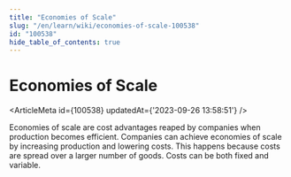 ```yaml
---
title: "Economies of Scale"
slug: "/en/learn/wiki/economies-of-scale-100538"
id: "100538"
hide_table_of_contents: true
---
```



# Economies of Scale

<ArticleMeta id={100538} updatedAt={'2023-09-26 13:58:51'} />
<div className='border-solid border-b border-t-0 my-4 border-[var(--ifm-color-gray-300)]' />

Economies of scale are cost advantages reaped by companies when production becomes efficient. Companies can achieve economies of scale by increasing production and lowering costs. This happens because costs are spread over a larger number of goods. Costs can be both fixed and variable.

